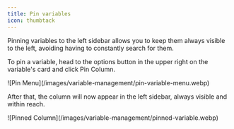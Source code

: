 ```yaml
---
title: Pin variables
icon: thumbtack
---
```


Pinning variables to the left sidebar allows you to keep them always visible to the left,
avoiding having to constantly search for them.

To pin a variable, head to the options button in the upper right on the variable's card and
click Pin Column.

<Frame>![Pin Menu](/images/variable-management/pin-variable-menu.webp)</Frame>

After that, the column will now appear in the left sidebar, always visible and within reach.

<Frame>
  ![Pinned Column](/images/variable-management/pinned-variable.webp)
</Frame>
